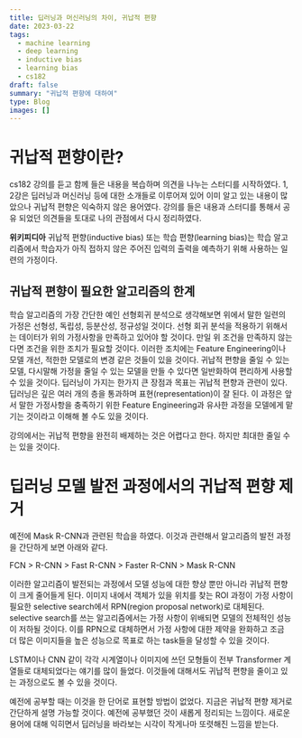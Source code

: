 ```yaml
---
title: 딥러닝과 머신러닝의 차이, 귀납적 편향
date: 2023-03-22
tags:
  - machine learning
  - deep learning
  - inductive bias
  - learning bias
  - cs182
draft: false
summary: "귀납적 편향에 대하여"
type: Blog
images: []
---
```


# 귀납적 편향이란?

cs182 강의를 듣고 함께 들은 내용을 복습하며 의견을 나누는 스터디를 시작하였다.
1, 2강은 딥러닝과 머신러닝 등에 대한 소개들로 이루어져 있어 이미 알고 있는 내용이 많았으나 귀납적 편향은 익숙하지 않은 용어였다.
강의를 들은 내용과 스터디를 통해서 공유 되었던 의견들을 토대로 나의 관점에서 다시 정리하였다.

>
**위키피디아**
귀납적 편향(inductive bias) 또는 학습 편향(learning bias)는 학습 알고리즘에서 학습자가 
아직 접하지 않은 주어진 입력의 출력을 예측하기 위해 사용하는 일련의 가정이다.
>

## 귀납적 편향이 필요한 알고리즘의 한계

학습 알고리즘의 가장 간단한 예인 선형회귀 분석으로 생각해보면 위에서 말한 일련의 가정은 선형성, 독립성, 등분산성, 정규성일 것이다.
선형 회귀 분석을 적용하기 위해서는 데이터가 위의 가정사항을 만족하고 있어야 할 것이다.
만일 위 조건을 만족하지 않는 다면 조건을 위한 조치가 필요할 것이다.
이러한 조치에는 Feature Engineering이나 모델 개선, 적한한 모델로의 변경 같은 것들이 있을 것이다.
귀납적 편향을 줄일 수 있는 모델, 다시말해 가정을 줄일 수 있는 모델을 만들 수 있다면 일반화하여 편리하게 사용할 수 있을 것이다.
딥러닝이 가지는 한가지 큰 장점과 목표는 귀납적 편향과 관련이 있다.
딥러닝은 깊은 여러 개의 층을 통과하며 표현(representation)이 잘 된다.
이 과정은 앞서 말한 가정사항을 충족하기 위한 Feature Engineering과 유사한 과정을 모델에게 맡기는 것이라고 이해해 볼 수도 있을 것이다.

강의에서는 귀납적 편향을 완전히 배제하는 것은 어렵다고 한다.
하지만 최대한 줄일 수는 있을 것이다.

# 딥러닝 모델 발전 과정에서의 귀납적 편향 제거

예전에 Mask R-CNN과 관련된 학습을 하였다.
이것과 관련해서 알고리즘의 발전 과정을 간단하게 보면 아래와 같다.

FCN > R-CNN > Fast R-CNN > Faster R-CNN > Mask R-CNN

이러한 알고리즘이 발전되는 과정에서 모델 성능에 대한 향상 뿐만 아니라 귀납적 편향이 크게 줄어들게 된다.
이미지 내에서 객체가 있을 위치를 찾는 ROI 과정이 가정 사항이 필요한 selective search에서 RPN(region proposal network)로 대체된다.
selective search를 쓰는 알고리즘에서는 가정 사항이 위배되면 모델의 전체적인 성능이 저하될 것이다.
이를 RPN으로 대체하면서 가정 사항에 대한 제약을 완화하고 조금 더 많은 이미지들을 높은 성능으로 목표로 하는 task들을 달성할 수 있을 것이다.

LSTM이나 CNN 같이 각각 시계열이나 이미지에 쓰던 모형들이 전부 Transformer 계열들로 대체되었다는 얘기를 많이 들었다.
이것들에 대해서도 귀납적 편향을 줄이고 있는 과정으로도 볼 수 있을 것이다.

예전에 공부할 때는 이것을 한 단어로 표현할 방법이 없었다.
지금은 귀납적 편향 제거로 간단하게 설명 가능할 것이다.
예전에 공부했던 것이 새롭게 정리되는 느낌이다.
새로운 용어에 대해 익히면서 딥러닝을 바라보는 시각이 작게나마 또렷해진 느낌을 받는다.
